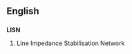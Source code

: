 ==English==

==={{initialism}}===
{{wikipedia}}
'''LISN'''

# Line Impedance Stabilisation Network
{{count page|[[Wiktionary:Page count]]}}